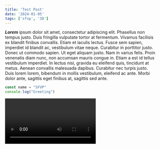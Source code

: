 ```yaml
---
title: 'Test Post'
date: '2024-01-05'
tags: ['sfvp', '3D']
---
```


***Lorem*** ipsum dolor sit amet, consectetur adipiscing elit. Phasellus non tempus justo. Duis fringilla vulputate tortor at fermentum. Vivamus facilisis ex blandit finibus convallis. Etiam et iaculis lectus. Fusce sem sapien, imperdiet id blandit ac, vestibulum vitae neque. Curabitur in porttitor justo. Donec ut commodo sapien. Ut eget aliquam justo. Nam in varius felis. Proin venenatis diam nunc, non accumsan mauris congue in. Etiam a est id tellus vestibulum imperdiet. In lectus nisi, gravida eu eleifend quis, tincidunt at metus. Aenean convallis malesuada dapibus. Curabitur nec turpis justo. Duis lorem lorem, bibendum in mollis vestibulum, eleifend ac ante. Morbi dolor ante, sagittis eget finibus at, sagittis sed ante.

```jsx
const name = "SFVP"
console.log("Greeting")
```

<Video id="776452417" />
Vestibulum ut ex in ante rutrum maximus id nec ligula. Donec sit amet varius tellus, ut condimentum lectus. Donec non leo cursus, congue magna et, aliquet nunc. Sed a molestie mauris. Integer sit amet ullamcorper ante, ac facilisis eros. Suspendisse metus neque, finibus et mollis eget, fringilla id felis. Donec nec sem quis nulla fringilla tincidunt id id elit. Nunc suscipit, urna consectetur pretium porta, turpis urna porta enim, ut varius metus tellus sed libero. Curabitur auctor tristique nunc sed interdum.
<CustomImage src="/images/works/2023/umicons/umico2.png" alt="Image" />